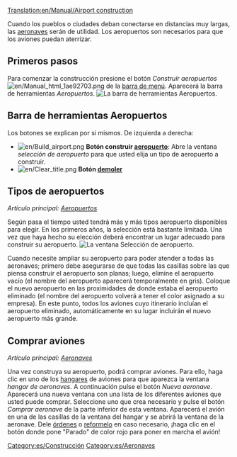[[Translation:en/Manual/Airport construction]]
{{es/Tabla de contenido}}

Cuando los pueblos o ciudades deban conectarse en distancias muy largas, las [[es/Manual/Aeronaves|aeronaves]] serán de utilidad. Los aeropuertos son necesarios para que los aviones puedan aterrizar.

==Primeros pasos==
Para comenzar la construcción presione el botón ''Construir aeropuertos'' [[File:en/Manual html 1ae92703.png]] de la [[es/Manual/Interfaz del juego#La barra de menú|barra de menú]]. Aparecerá la barra de herramientas ''Aeropuertos''.
[[File:es/Airport construction.png|frame|none|La barra de herramientas ''Aeropuertos''.]]

==Barra de herramientas Aeropuertos==
Los botones se explican por si mismos. De izquierda a derecha:

* [[File:en/Build airport.png]] '''Botón construir [[es/Manual/Aeropuertos|aeropuerto]]''': Abre la ventana ''selección de aeropuerto'' para que usted elija un tipo de aeropuerto a construir.
* [[File:en/Clear title.png]] '''Botón [[es/Manual/Paisaje|demoler]]'''

==Tipos de aeropuertos==
''Artículo principal: [[es/Manual/Aeropuertos|Aeropuertos]]''

Según pasa el tiempo usted tendrá más y más tipos aeropuerto disponibles para elegir. En los primeros años, la selección está bastante limitada. Una vez que haya hecho su elección deberá encontrar un lugar adecuado para construir su aeropuerto.
[[File:es/Airport-selection1.png|none|frame|La ventana ''Selección de aeropuerto''.]]

Cuando necesite ampliar su aeropuerto para poder atender a todas las aeronaves; primero debe asegurarse de que todas las casillas sobre las que piensa construir el aeropuerto son planas; luego, elimine el aeropuerto vacío (el nombre del aeropuerto aparecerá temporalmente en gris). Coloque el nuevo aeropuerto en las proximidades de donde estaba el aeropuerto eliminado (el nombre del aeropuerto volverá a tener el color asignado a su empresa). En este punto, todos los aviones cuyo itinerario incluían el aeropuerto eliminado, automáticamente en su lugar incluirán el nuevo aeropuerto más grande.

==Comprar aviones==
''Artículo principal: [[es/Manual/Aeronaves|Aeronaves]]''

Una vez construya su aeropuerto, podrá comprar aviones. Para ello, haga clic en uno de los [[es/Manual/Depósitos|hangares]] de aviones para que aparezca la ventana ''hangar de aeronaves''. A continuación pulse el botón ''Nueva aeronave''. Aparecerá una nueva ventana con una lista de los diferentes aviones que usted puede comprar. Seleccione uno que crea necesario y pulse el botón ''Comprar aeronave'' de la parte inferior de esta ventana. Aparecerá el avión en una de las casillas de la ventana del hangar y se abrirá la ventana de la aeronave. Dele [[es/Manual/Órdenes|órdenes]] o [[es/Manual/Reformar vehículos|reformelo]] en caso necesario, ¡haga clic en el botón donde pone "Parado" de color rojo para poner en marcha el avión!

[[Category:es/Construcción]]
[[Category:es/Aeronaves]]